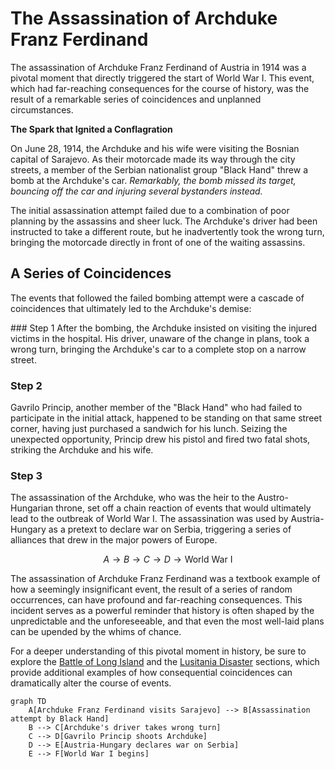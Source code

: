 
# The Assassination of Archduke Franz Ferdinand

The assassination of Archduke Franz Ferdinand of Austria in 1914 was a pivotal moment that directly triggered the start of World War I. This event, which had far-reaching consequences for the course of history, was the result of a remarkable series of coincidences and unplanned circumstances.

**The Spark that Ignited a Conflagration**

On June 28, 1914, the Archduke and his wife were visiting the Bosnian capital of Sarajevo. As their motorcade made its way through the city streets, a member of the Serbian nationalist group "Black Hand" threw a bomb at the Archduke's car. *Remarkably, the bomb missed its target, bouncing off the car and injuring several bystanders instead.*

<Callout type="info">
The initial assassination attempt failed due to a combination of poor planning by the assassins and sheer luck. The Archduke's driver had been instructed to take a different route, but he inadvertently took the wrong turn, bringing the motorcade directly in front of one of the waiting assassins.
</Callout>

## A Series of Coincidences

The events that followed the failed bombing attempt were a cascade of coincidences that ultimately led to the Archduke's demise:

<Steps>
### Step 1
After the bombing, the Archduke insisted on visiting the injured victims in the hospital. His driver, unaware of the change in plans, took a wrong turn, bringing the Archduke's car to a complete stop on a narrow street.

### Step 2
Gavrilo Princip, another member of the "Black Hand" who had failed to participate in the initial attack, happened to be standing on that same street corner, having just purchased a sandwich for his lunch. Seizing the unexpected opportunity, Princip drew his pistol and fired two fatal shots, striking the Archduke and his wife.

### Step 3
The assassination of the Archduke, who was the heir to the Austro-Hungarian throne, set off a chain reaction of events that would ultimately lead to the outbreak of World War I. The assassination was used by Austria-Hungary as a pretext to declare war on Serbia, triggering a series of alliances that drew in the major powers of Europe.
</Steps>

$$ A \rightarrow B \rightarrow C \rightarrow D \rightarrow \text{World War I} $$

The assassination of Archduke Franz Ferdinand was a textbook example of how a seemingly insignificant event, the result of a series of random occurrences, can have profound and far-reaching consequences. This incident serves as a powerful reminder that history is often shaped by the unpredictable and the unforeseeable, and that even the most well-laid plans can be upended by the whims of chance.

For a deeper understanding of this pivotal moment in history, be sure to explore the [Battle of Long Island](/battle-of-long-island) and the [Lusitania Disaster](/lusitania-disaster) sections, which provide additional examples of how consequential coincidences can dramatically alter the course of events.

```mermaid
graph TD
    A[Archduke Franz Ferdinand visits Sarajevo] --> B[Assassination attempt by Black Hand]
    B --> C[Archduke's driver takes wrong turn]
    C --> D[Gavrilo Princip shoots Archduke]
    D --> E[Austria-Hungary declares war on Serbia]
    E --> F[World War I begins]
```